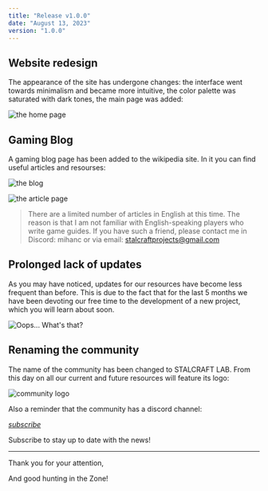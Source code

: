 ```yaml
---
title: "Release v1.0.0"
date: "August 13, 2023"
version: "1.0.0"
---
```


## Website redesign

The appearance of the site has undergone changes: the interface went towards minimalism and became more intuitive, the color palette was saturated with dark tones, the main page was added:

![the home page](https://stalcraftwiki-prod.b-cdn.net/releases/1.0.0/en/picture-1.png)

## Gaming Blog

A gaming blog page has been added to the wikipedia site. In it you can find useful articles and resourses:

![the blog](https://stalcraftwiki-prod.b-cdn.net/releases/1.0.0/en/picture-2.png)

![the article page](https://stalcraftwiki-prod.b-cdn.net/releases/1.0.0/en/picture-3.png)

>There are a limited number of articles in English at this time. The reason is that I am not familiar with English-speaking players who write game guides. If you have such a friend, please contact me in Discord: mihanc or via email: stalcraftprojects@gmail.com

## Prolonged lack of updates

As you may have noticed, updates for our resources have become less frequent than before. This is due to the fact that for the last 5 months we have been devoting our free time to the development of a new project, which you will learn about soon.

![Oops... What's that?](https://stalcraftwiki-prod.b-cdn.net/releases/1.0.0/en/picture-4.png)

## Renaming the community

The name of the community has been changed to STALCRAFT LAB. From this day on all our current and future resources will feature its logo:

![community logo](https://stalcraftwiki-prod.b-cdn.net/releases/1.0.0/en/picture-5.png)

Also a reminder that the community has a discord channel:

[*subscribe*](https://discord.gg/yy2yHAa)

Subscribe to stay up to date with the news!

---

Thank you for your attention,

And good hunting in the Zone!
